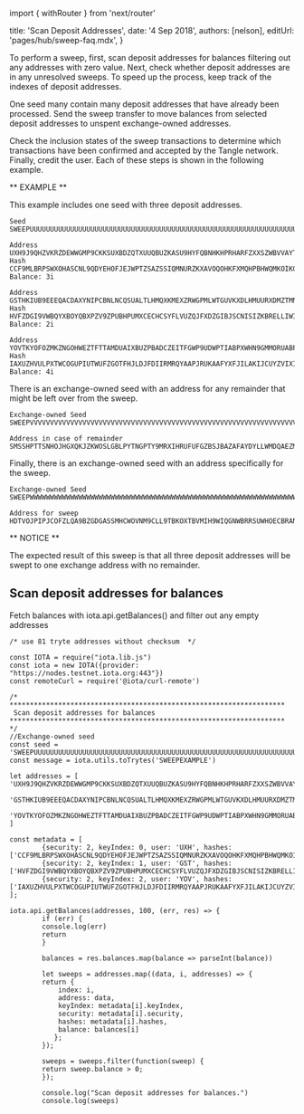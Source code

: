 ﻿import { withRouter } from 'next/router'


title: 'Scan Deposit Addresses',
date: '4 Sep 2018',
authors: [nelson],
editUrl: 'pages/hub/sweep-faq.mdx',
}


To perform a sweep, first, scan deposit addresses for balances filtering out any addresses with zero value.  Next, check whether deposit addresses are in any unresolved sweeps.  To speed up the process, keep track of the indexes of deposit addresses.  

One seed many contain many deposit addresses that have already been processed.  Send the sweep transfer to move balances from selected deposit addresses to unspent exchange-owned addresses.  

Check the inclusion states of the sweep transactions to determine which transactions have been confirmed and accepted by the Tangle network.  Finally, credit the user.  Each of these steps is shown in the following example.  

** EXAMPLE ** 

This example includes one seed with three deposit addresses.
 
	Seed
	SWEEPUUUUUUUUUUUUUUUUUUUUUUUUUUUUUUUUUUUUUUUUUUUUUUUUUUUUUUUUUUUUUUUUUUUUUUUUUUUU
 
	Address
	UXH9J9QHZVKRZDEWWGMP9CKKSUXBDZQTXUUQBUZKASU9HYFQBNHKHPRHARFZXXSZWBVVAYTQCYR9ZEMOW
	Hash
	CCF9MLBRPSWXOHASCNL9QDYEHOFJEJWPTZSAZSSIQMNURZKXAVOQOHKFXMQHPBHWQMKOIKGASOTNGD999
	Balance: 3i
 
	Address
	GSTHKIUB9EEEQACDAXYNIPCBNLNCQSUALTLHMQXKMEXZRWGPMLWTGUVKXDLHMUURXDMZTMNIZGMDEPTGZ
	Hash
	HVFZDGI9VWBQYXBOYQBXPZV9ZPUBHPUMXCECHCSYFLVUZQJFXDZGIBJSCNISIZKBRELLIWIFMDG9BW999
	Balance: 2i
 
	Address
	YOVTKYOFOZMKZNGOHWEZTFTTAMDUAIXBUZPBADCZEITFGWP9UDWPTIABPXWHN9GMMORUABPOMGRUSEUPW
	Hash
	IAXUZHVULPXTWCOGUPIUTWUFZGOTFHJLDJFDIIRMRQYAAPJRUKAAFYXFJILAKIJCUYZVIXIMWY9BJM999
	Balance: 4i
 

There is an exchange-owned seed with an address for any remainder that might be left over from the sweep.

	Exchange-owned Seed
	SWEEPVVVVVVVVVVVVVVVVVVVVVVVVVVVVVVVVVVVVVVVVVVVVVVVVVVVVVVVVVVVVVVVVVVVVVVVVVVVV
 
	Address in case of remainder
	SMSSHPTTSNHOJHGXQKJZKWOSLGBLPYTNGPTY9MRXIHRUFUFGZBSJBAZAFAYDYLLWMDQAEZMXUPEBETMYD
 

Finally, there is an exchange-owned seed with an address specifically for the sweep.

	Exchange-owned Seed
	SWEEPWWWWWWWWWWWWWWWWWWWWWWWWWWWWWWWWWWWWWWWWWWWWWWWWWWWWWWWWWWWWWWWWWWWWWWWWWWWW
 
	Address for sweep
	HDTVOJPIPJCOFZLQA9BZGDGASSMHCWOVNM9CLL9TBKOXTBVMIH9WIQGNWBRRSUWHOECBRANF9IKBCIBYW
 

** NOTICE **  

The expected result of this sweep is that all three deposit addresses will be swept to one exchange address with no remainder.

## Scan deposit addresses for balances ##

Fetch balances with iota.api.getBalances() and filter out any empty addresses
 

    /* use 81 tryte addresses without checksum  */
     
    const IOTA = require("iota.lib.js")
    const iota = new IOTA({provider: "https://nodes.testnet.iota.org:443"})
    const remoteCurl = require('@iota/curl-remote')
     
    /* ********************************************************************
     Scan deposit addresses for balances               	   	
    ******************************************************************** */
    //Exchange-owned seed
    const seed = 'SWEEPUUUUUUUUUUUUUUUUUUUUUUUUUUUUUUUUUUUUUUUUUUUUUUUUUUUUUUUUUUUUUUUUUUUUUUUUUUUU'
    const message = iota.utils.toTrytes('SWEEPEXAMPLE')
     
    let addresses = [ 'UXH9J9QHZVKRZDEWWGMP9CKKSUXBDZQTXUUQBUZKASU9HYFQBNHKHPRHARFZXXSZWBVVAYTQCYR9ZEMOW',
                      'GSTHKIUB9EEEQACDAXYNIPCBNLNCQSUALTLHMQXKMEXZRWGPMLWTGUVKXDLHMUURXDMZTMNIZGMDEPTGZ',
                      'YOVTKYOFOZMKZNGOHWEZTFTTAMDUAIXBUZPBADCZEITFGWP9UDWPTIABPXWHN9GMMORUABPOMGRUSEUPW' ]
     
    const metadata = [
            {security: 2, keyIndex: 0, user: 'UXH', hashes: ['CCF9MLBRPSWXOHASCNL9QDYEHOFJEJWPTZSAZSSIQMNURZKXAVOQOHKFXMQHPBHWQMKOIKGASOTNGD999']},
            {security: 2, keyIndex: 1, user: 'GST', hashes: ['HVFZDGI9VWBQYXBOYQBXPZV9ZPUBHPUMXCECHCSYFLVUZQJFXDZGIBJSCNISIZKBRELLIWIFMDG9BW999']},
            {security: 2, keyIndex: 2, user: 'YOV', hashes: ['IAXUZHVULPXTWCOGUPIUTWUFZGOTFHJLDJFDIIRMRQYAAPJRUKAAFYXFJILAKIJCUYZVIXIMWY9BJM999']}
    ];
     
    iota.api.getBalances(addresses, 100, (err, res) => {
            if (err) {
            console.log(err)
            return
            }
            
            balances = res.balances.map(balance => parseInt(balance))
            
            let sweeps = addresses.map((data, i, addresses) => {
            return {
                index: i,
                address: data,
                keyIndex: metadata[i].keyIndex,
                security: metadata[i].security,
                hashes: metadata[i].hashes,
                balance: balances[i]
               };
            });
     
            sweeps = sweeps.filter(function(sweep) {
            return sweep.balance > 0;
            });
     
            console.log("Scan deposit addresses for balances.")
            console.log(sweeps)
 